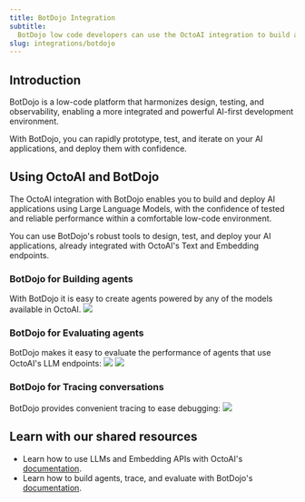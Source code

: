 ```yaml
---
title: BotDojo Integration
subtitle:
  BotDojo low code developers can use the OctoAI integration to build and deploy scalable and cost effective AI agents.
slug: integrations/botdojo
---
```


## Introduction

BotDojo is a low-code platform that harmonizes design, testing, and observability, enabling a more integrated and powerful AI-first development environment. 

With BotDojo, you can rapidly prototype, test, and iterate on your AI applications, and deploy them with confidence.

## Using OctoAI and BotDojo

The OctoAI integration with BotDojo enables you to build and deploy AI applications using Large Language Models, with the confidence of tested 
and reliable performance within a comfortable low-code environment.

You can use BotDojo's robust tools to design, test, and deploy your AI applications, already integrated with OctoAI's Text and Embedding endpoints.

### BotDojo for Building agents
With BotDojo it is easy to create agents powered by any of the models available in OctoAI.
![](../assets/images/botdojo/bd-build.png)

### BotDojo for Evaluating agents
BotDojo makes it easy to evaluate the performance of agents that use OctoAI's LLM endpoints:
![](../assets/images/botdojo/bd-eval-fail.png)
![](../assets/images/botdojo/bd-eval-pass.png)


### BotDojo for Tracing conversations
BotDojo provides convenient tracing to ease debugging:
![](../assets/images/botdojo/bd-trace.png)


## Learn with our shared resources
- Learn how to use LLMs and Embedding APIs with OctoAI's [documentation](https://octo.ai/docs/text-gen-solution/getting-started).
- Learn how to build agents, trace, and evaluate with BotDojo's [documentation](https://docs.botdojo.com/docs/learn/use-case/).
